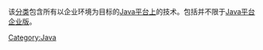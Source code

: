 {{catmore1|[[Java_EE|Java平台企业版]]}}

该[[维基百科:分类|分类]]包含所有以企业环境为目标的[[Java|Java平台上]]的技术。包括并不限于[[Java_EE|Java平台企业版]]。

[[Category:Java|Category:Java]]
